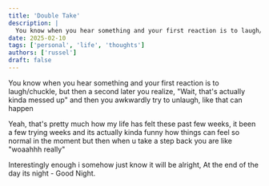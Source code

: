 ```yaml
---
title: 'Double Take'
description: |
  You know when you hear something and your first reaction is to laugh/chuckle, but then a second later you realize, "Wait, that's actually kinda messed up"
date: 2025-02-10
tags: ['personal', 'life', 'thoughts']
authors: ['russel']
draft: false
---
```


You know when you hear something and your first reaction is to laugh/chuckle, but then a second later you realize, "Wait, that's actually kinda messed up" and then you awkwardly try to unlaugh, like that can happen

Yeah, that's pretty much how my life has felt these past few weeks, it been a few trying weeks and its actually kinda funny how things can feel so normal in the moment but then when u take a step back you are like "woaahhh really"

Interestingly enough i somehow just know it will be alright, At the end of the day its night - Good Night.
